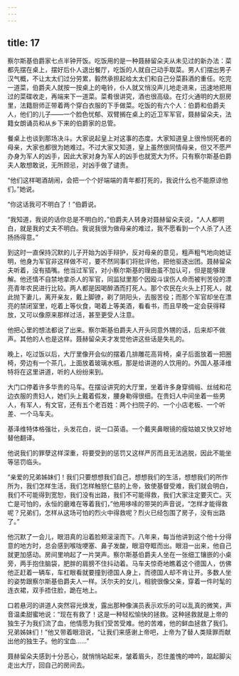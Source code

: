 ```yaml
---
---
---
```

title: 17
---




察尔斯基伯爵家七点半钟开饭。吃饭用的是一种聂赫留朵夫从未见过的新办法：菜都先摆在桌上，摆好后仆人退出餐厅，吃饭的人就自己动手取菜。男人们摆出男子汉气概，不让太太们过分劳累，毅然承担起给太太们和自己分菜斟酒的重任。吃完一道菜，伯爵夫人就按一按桌上的电铃，仆人就又悄没声儿地走进来，迅速地把用过的菜碟收走，再端来下一道菜。菜肴很讲究，酒也很高级。在灯火通明的大厨房里，法籍厨师正带着两个穿白衣服的下手做菜。吃饭的有六个人：伯爵和伯爵夫人，他们的儿子——一个脸色忧郁、双臂搁在桌上的近卫军军官，聂赫留朵夫，法籍女朗诵员和从乡下来的伯爵家的总管。

餐桌上也谈到那场决斗。大家说起皇上对这事的态度。大家知道皇上很怜悯死者的母亲，大家也都很为她难过。不过大家又知道，皇上虽然很同情母亲，但又不愿严办身为军人的凶手，因此大家对身为军人的凶手也就宽大为怀。只有察尔斯基伯爵夫人敢想敢说，无所顾忌，对凶手做了谴责。

“他们这样喝酒胡闹，会把一个个好端端的青年都打死的，我说什么也不能原谅他们。”她说。

“你这话我可不明白了！”伯爵说。

“我知道，我说的话你总是不明白的，”伯爵夫人转身对聂赫留朵夫说，“人人都明白，就是我的丈夫不明白。我说我很为做母亲的难过，我不愿看到一个人杀了人还扬扬得意。”

到这时一直保持沉默的儿子开始为凶手辩护，反对母亲的意见，粗声粗气地向她证明，他身为军官非这样做不可，要不然同事们将批评他，把他驱逐出团。聂赫留朵夫听着，没有插嘴。他当过军官，对小察尔斯基的理由虽不加认可，但是能够理解。他还情不自禁地拿杀人的军官，同监狱里那个因殴斗误伤人命而被判苦役的漂亮青年农民进行比较。两人都是因喝醉酒而打死人。那个农民在火头上打死人，就此抛下妻儿，离开亲友，戴上脚镣，剃了阴阳头，去服苦役；而那个军官却坐在漂亮的禁闭室里，吃着上等伙食，喝着上等美酒，看看书，而且早晚一定会获得释放，又可以像原来那样过活，甚至更受人注意。

他把心里的想法都说了出来。察尔斯基伯爵夫人开头同意外甥的话，后来却不做声。其他的人也是这样。聂赫留朵夫才发觉他讲这些话是失礼的。

晚上，吃过饭以后，大厅里像开会似的摆着几排雕花高背椅，桌子后面放着一把圈椅，旁边有一个茶几，上面放着玻璃水瓶，那是给讲道的人饮用的。外国人基泽维特将在这里讲道，听的人纷纷来到。

大门口停着许多华贵的马车。在摆设讲究的大厅里，坐着许多身穿绸缎、丝绒和花边衣服的贵妇人，她们头上戴着假发，腰身勒得很细。在贵妇人中间坐着一些男人，有军人，有文官，还有五个老百姓：两个扫院子的、一个小店老板、一个听差、一个马车夫。

基泽维特体格强壮，头发花白，说一口英语。一个戴夹鼻眼镜的瘦姑娘又快又好地替他翻译。

他说我们的罪孽这样深重，将要受到的惩罚又这样严厉而且无法逃脱，因此不能坐等惩罚临头。

“亲爱的兄弟姊妹们！我们只要想想我们自己，想想我们的生活，想想我们的所作所为，我们怎样生活，我们怎样触怒仁慈的上帝，致使基督受难，我们就会明白，我们不可能得到宽恕，我们没有出路，我们不可能得救，我们大家注定要灭亡。灭亡是可怕的，永恒的磨难在等着我们，”他用哆嗦的带哭的声音说，“怎样才能得救呢？兄弟们，怎样从这场可怕的烈火中得救呢？烈火已经包围了房子，没有出路了。”

他沉默了一会儿，眼泪真的沿着脸颊滚滚而下。八年来，每当他讲到这个他十分得意的地方时，总会感到喉咙哽塞、鼻子发酸，眼泪夺眶而出。眼泪一出来，他自己就更加感动。房间里响起了一片哭声。察尔斯基伯爵夫人坐在一张细工镶嵌的小桌旁，两手抱住脑袋，肥胖的肩膀不住抖动着。马车夫惊奇地瞧着这个德国人，仿佛他正赶着一辆车，车杠眼看就要撞到德国人身上，而德国人却不肯让开。多数人坐的姿势跟察尔斯基伯爵夫人一样。沃尔夫的女儿，相貌很像父亲，穿着一件时髦的连衣裙，双手捂住脸，跪在地上。

口若悬河的讲道人突然容光焕发，露出那种像演员表示欢乐的可以乱真的微笑，声音温柔甜蜜地说：“现在有救了！这是一种轻松愉快的拯救。这种拯救就是上帝的独生子为我们流了血，他情愿为我们受苦受难。他的苦难，他的鲜血拯救了我们。兄弟姊妹们！”他又带着眼泪说，“让我们来感谢上帝吧，上帝为了替人类赎罪而献出他的独生子。他的宝血……”

聂赫留朵夫感到十分恶心，就悄悄站起来，皱着眉头，忍住羞愧的呻吟，踮起脚尖走出大厅，回自己的房间去。